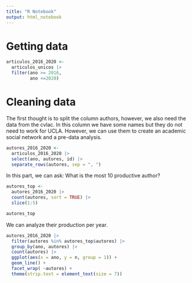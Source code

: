 ```yaml
---
title: "R Notebook"
output: html_notebook
---
```


# Getting data

```r
articulos_2016_2020 <- 
  articulos_unicos |> 
  filter(ano >= 2016,
         ano <=2020)
```


# Cleaning data 

The first thought is to split the column authors, however, we also need the data from the cvlac. In this column we have some names but they do not need to work for UCLA. However, we can use them to create an academic social network and a pre-data analysis. 

```r
autores_2016_2020 <- 
  articulos_2016_2020 |> 
  select(ano, autores, id) |> 
  separate_rows(autores, sep = ", ")
```

In this part, we can ask: What is the most 10 productive author?

```r
autores_top <- 
  autores_2016_2020 |> 
  count(autores, sort = TRUE) |> 
  slice(1:5)

autores_top 
```
We can analyze their production per year. 

```r
autores_2016_2020 |> 
  filter(autores %in% autores_top$autores) |> 
  group_by(ano, autores) |> 
  count(autores) |>  
  ggplot(aes(x = ano, y = n, group = 1)) +
  geom_line() +
  facet_wrap( ~autores) +
  theme(strip.text = element_text(size = 7))
```
